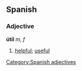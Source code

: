 == Spanish ==
=== Adjective ===
'''útil''' ''m, f''
# [[helpful]]; [[useful]]

[[Category:Spanish adjectives]]